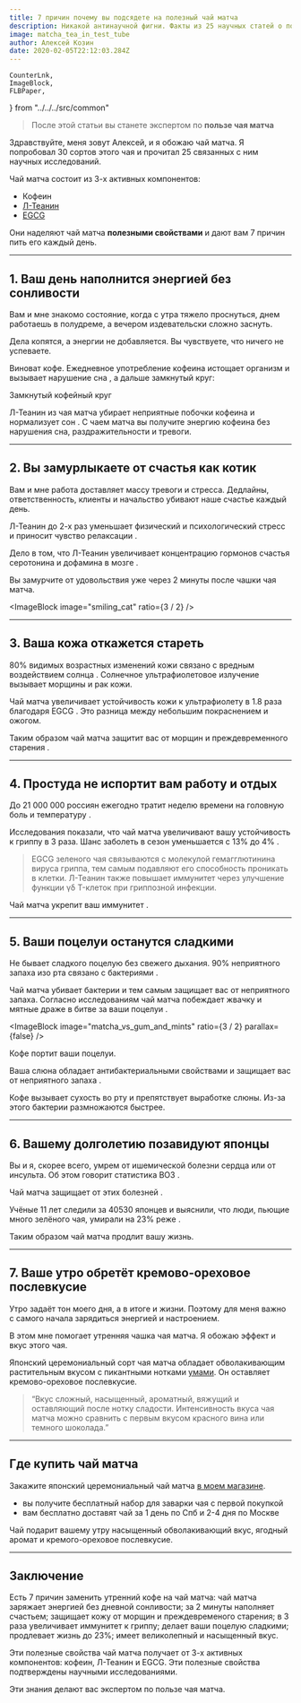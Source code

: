 ```yaml
---
title: 7 причин почему вы подсядете на полезный чай матча
description: Никакой антинаучной фигни. Факты из 25 научных статей о полезных свойствах чая матча на 2020 г.
image: matcha_tea_in_test_tube
author: Алексей Козин
date: 2020-02-05T22:12:03.284Z
---
```


    CounterLnk, 
    ImageBlock, 
    FLBPaper, 
} from "../../../src/common"

<!-- TODO: emotions -->
<!-- TODO: images -->
<!-- TODO: header -->

<!-- Вступление -->

> После этой статьи вы станете экспертом по **пользе чая матча**

Здравствуйте, меня зовут Алексей, и я обожаю чай матча. Я попробовал 30 сортов этого чая и прочитал 25 связанных с ним научных исследований.

Чай матча состоит из 3-х активных компонентов:

- Кофеин
- [Л-Теанин](https://en.wikipedia.org/wiki/Theanine)
- [EGCG](https://ru.wikipedia.org/wiki/%D0%93%D0%B0%D0%BB%D0%BB%D0%B0%D1%82_%D1%8D%D0%BF%D0%B8%D0%B3%D0%B0%D0%BB%D0%BB%D0%BE%D0%BA%D0%B0%D1%82%D0%B5%D1%85%D0%B8%D0%BD%D0%B0)

Они наделяют чай матча **полезными свойствами** и дают вам 7 причин пить его каждый день.

---

## 1. Ваш день наполнится энергией без сонливости

<!-- проблема -->

Вам и мне знакомо состояние, когда с утра тяжело проснуться, днем работаешь в полудреме, а вечером издевательски сложно заснуть.

Дела копятся, а энергии не добавляется. Вы чувствуете, что ничего не успеваете.

Виноват кофе. Ежедневное употребление кофеина истощает организм и вызывает нарушение сна <CounterLnk href="https://www.ncbi.nlm.nih.gov/pubmed/17950009"/>, а дальше замкнутый круг:

<Box>
  <FLBPaper>
    <CoffeeDiagram style={{ width: "100%", background: "white" }} />
  </FLBPaper>
  <Box textAlign="center" mt={1}>
    <Typography variant="subtitle1" paragraph={true}>
      Замкнутый кофейный круг
    </Typography>
  </Box>
</Box>

<!-- решение -->

Л-Теанин из чая матча убирает неприятные побочки кофеина <CounterLnk href="https://academic.oup.com/nutritionreviews/article-abstract/66/2/82/1863235" /> и нормализует сон <CounterLnk href="https://www.tandfonline.com/doi/abs/10.1080/07315724.2014.926153" />. С чаем матча вы получите энергию кофеина без нарушения сна, раздражительности и тревоги.

---

<!-- сюдаже тревогу и стресс -->

## 2. Вы замурлыкаете от счастья как котик

<!-- проблема -->

Вам и мне работа доставляет массу тревоги и стресса. Дедлайны, ответственность, клиенты и начальство убивают наше счастье каждый день.

<!-- решение -->

Л-Теанин до 2-х раз уменьшает физический и психологический стресс <CounterLnk href="https://www.sciencedirect.com/science/article/pii/S0301051106001451" /> и приносит чувство релаксации <CounterLnk href="https://www.ncbi.nlm.nih.gov/pubmed/18296328" />.

Дело в том, что Л-Теанин увеличивает концентрацию гормонов счастья серотонина и дофамина в мозге <CounterLnk href="https://link.springer.com/article/10.1023/A:1022490806093" />.

Вы замурчите от удовольствия уже через 2 минуты после чашки чая матча.

<ImageBlock image="smiling_cat" ratio={3 / 2}  />

---

## 3. Ваша кожа откажется стареть

<!-- проблема -->

80% видимых возрастных изменений кожи связано с вредным воздействием солнца <CounterLnk href="https://www.ncbi.nlm.nih.gov/pmc/articles/PMC3790843/" />. Солнечное ультрафиолетовое излучение вызывает морщины и рак кожи.

<!-- решение -->

Чай матча увеличивает устойчивость кожи к ультрафиолету в 1.8 раза благодаря EGCG <CounterLnk href="http://holistic-bio.com/science/pdf/22.%20Skin%20Pharm%20Physio%202009.pdf" />. Это разница между небольшим покраснением и ожогом.

Таким образом чай матча защитит вас от морщин и преждевременного старения <CounterLnk href="https://www.ncbi.nlm.nih.gov/pubmed/29316635" />.

---

<!-- ## Где купить чай матча

Закажите японский чай матча [в нашем магазине](/). Вы получите бесплатный набор для заварки чая с первой покупкой. Вам бесплатно доставят чай за 1-2 дня по Санкт-Петербургу и Москве.

--- -->

<!-- http://www.euro.who.int/ru/health-topics/communicable-diseases/influenza/data-and-statistics -->

## 4. Простуда не испортит вам работу и отдых

<!-- проблема -->

До 21 000 000 россиян ежегодно тратит неделю времени на головную боль и температуру <CounterLnk href="http://www.euro.who.int/ru/health-topics/communicable-diseases/influenza/data-and-statistics" />.

<!-- решение -->

Исследования показали, что чай матча увеличивают вашу устойчивость к гриппу в 3 раза. Шанс заболеть в сезон уменьшается с 13% до 4% <CounterLnk href="https://bmccomplementalternmed.biomedcentral.com/articles/10.1186/1472-6882-11-15" />.

> EGCG зеленого чая связываются с молекулой гемагглютинина вируса гриппа, тем самым подавляют его способность проникать в клетки. Л-Теанин также повышает иммунитет через улучшение функции γδ T-клеток при гриппозной инфекции.

Чай матча укрепит ваш иммунитет <CounterLnk href="https://www.ncbi.nlm.nih.gov/pmc/articles/PMC3594666/" />.

---

## 5. Ваши поцелуи останутся сладкими

<!-- проблема -->

Не бывает сладкого поцелую без свежего дыхания. 90% неприятного запаха изо рта связано с бактериями <CounterLnk href="https://www.tandfonline.com/doi/abs/10.1080/10426507.2012.736894" />.

<!-- решение -->

Чай матча убивает бактерии и тем самым защищает вас от неприятного запаха. Согласно исследованиям чай матча побеждает жвачку и мятные драже в битве за ваши поцелуи <CounterLnk href="https://www.ncbi.nlm.nih.gov/pubmed/18388413" />.

<ImageBlock image="matcha_vs_gum_and_mints" ratio={3 / 2} parallax={false} />

Кофе портит ваши поцелуи.

Ваша слюна обладает антибактериальными свойствами и защищает вас от неприятного запаха <CounterLnk href="https://www.ncbi.nlm.nih.gov/pubmed/9860091" />.

Кофе вызывает сухость во рту и препятствует выработке слюны. Из-за этого бактерии размножаются быстрее.

---

<!-- сюда сержце, мозг и долголетие -->

## 6. Вашему долголетию позавидуют японцы

<!-- проблема -->

Вы и я, скорее всего, умрем от ишемической болезни сердца или от инсульта. Об этом говорит статистика ВОЗ <CounterLnk href="https://www.who.int/ru/news-room/fact-sheets/detail/the-top-10-causes-of-death" />.

<!-- решение -->

Чай матча защищает от этих болезней <CounterLnk href="https://www.ncbi.nlm.nih.gov/pmc/articles/PMC2748751/" />.

Учёные 11 лет следили за 40530 японцев и выяснили, что люди, пьющие много зелёного чая, умирали на 23% реже <CounterLnk href="https://jamanetwork.com/journals/jama/article-abstract/203337" />.

Таким образом чай матча продлит вашу жизнь.

---

<!-- сюда всё про вкус -->

## 7. Ваше утро обретёт кремово-ореховое послевкусие

<!-- проблема -->

Утро задаёт тон моего дня, а в итоге и жизни. Поэтому для меня важно с самого начала зарядиться энергией и настроением.

<!-- решение -->

В этом мне помогает утренняя чашка чая матча. Я обожаю эффект и вкус этого чая.

Японский церемониальный сорт чая матча обладает обволакивающим растительным вкусом с пикантными нотками [умами](https://ru.wikipedia.org/wiki/%D0%A3%D0%BC%D0%B0%D0%BC%D0%B8). Он оставляет кремово-ореховое послевкусие.

> “Вкус сложный, насыщенный, ароматный, вяжущий и оставляющий после нотку сладости. Интенсивность вкуса чая матча можно сравнить с первым вкусом красного вина или темного шоколада.”

---

<ImageBlock image="gift_matcha_tea_box_from_top_ex" ratio={1}  />

<!-- 
{% include image.html class="i1x1" image="gift_matcha_tea_box_from_top_ex.jpg" alt="Церемониальный чай матча, венчик и чаша от Flow Brew" caption="Так выглядит наш чайный набор" %} -->

## Где купить чай матча

Закажите японский церемониальный чай матча [в моем магазине](/).

- вы получите бесплатный набор для заварки чая с первой покупкой
- вам бесплатно доставят чай за 1 день по Спб и 2-4 дня по Москве

Чай подарит вашему утру насыщенный обволакивающий вкус, ягодный аромат и кремого-ореховое послевкусие.

---

## Заключение

Есть 7 причин заменить утренний кофе на чай матча: чай матча заряжает энергией без дневной сонливости; за 2 минуты наполняет счастьем; защищает кожу от морщин и преждевременого старения; в 3 раза увеличивает иммунитет к гриппу; делает ваши поцелую сладкими; продлевает жизнь до 23%; имеет великолепный и насыщенный вкус.

Эти полезные свойства чай матча получает от 3-х активных компонентов: кофеин, Л-Теанин и EGCG. Эти полезные свойства подтверждены научными исследованиями.

Эти знания делают вас экспертом по пользе чая матча.

